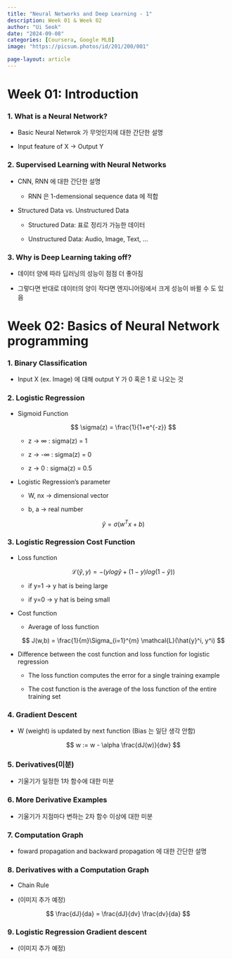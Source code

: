 ```yaml
---
title: "Neural Networks and Deep Learning - 1"
description: Week 01 & Week 02
author: "Ui Seok"
date: "2024-09-08"
categories: [Coursera, Google MLB]
image: "https://picsum.photos/id/201/200/001"

page-layout: article
---
```


# Week 01: Introduction

### 1. What is a Neural Network?

- Basic Neural Netwrok 가 무엇인지에 대한 간단한 설명

- Input feature of X -> Output Y 

### 2. Supervised Learning with Neural Networks

- CNN, RNN 에 대한 간단한 설명

    - RNN 은 1-demensional sequence data 에 적합

- Structured Data vs. Unstructured Data

    - Structured Data: 표로 정리가 가능한 데이터

    - Unstructured Data: Audio, Image, Text, ...

### 3. Why is Deep Learning taking off?

- 데이터 양에 따라 딥러닝의 성능이 점점 더 좋아짐

- 그렇다면 반대로 데이터의 양이 작다면 엔지니어링에서 크게 성능이 바뀔 수 도 있음



# Week 02: Basics of Neural Network programming

### 1. Binary Classification

- Input X (ex. Image) 에 대해 output Y 가 0 혹은 1 로 나오는 것

### 2. Logistic Regression

- Sigmoid Function

    $$
    \sigma(z) = \frac{1}{1+e^{-z}}
    $$

    - z → ∞ : sigma(z) = 1

    - z → -∞ : sigma(z) = 0

    - z → 0 : sigma(z) = 0.5

- Logistic Regression’s parameter

    - W, nx -> dimensional vector

    - b, a -> real number

    $$
    \hat{y} = \sigma (w^T x + b)
    $$

### 3. Logistic Regression Cost Function

- Loss function

    $$
    \mathcal{L} (\hat{y}, y) = -(y log\hat{y} + (1-y)log(1-\hat{y}))
    $$

    - if y=1 → y hat is being large

    - if y=0 → y hat is being small

- Cost function

    - Average of loss function

    $$
    J(w,b) = \frac{1}{m}\Sigma_{i=1}^{m} \mathcal{L}(\hat{y}^i, y^i)
    $$

- Difference between the cost function and loss function for logistic regression

    - The loss function computes the error for a single training example

    - The cost function is the average of the loss function of the entire training set

### 4. Gradient Descent

- W (weight) is updated by next function (Bias 는 일단 생각 안함)

    $$
    w := w - \alpha \frac{dJ(w)}{dw}
    $$

### 5. Derivatives(미분)

- 기울기가 일정한 1차 함수에 대한 미분

### 6. More Derivative Examples

- 기울기가 지점마다 변하는 2차 함수 이상에 대한 미분

### 7. Computation Graph

- foward propagation and backward propagation 에 대한 간단한 설명

### 8. Derivatives with a Computation Graph

- Chain Rule

- (이미지 추가 예정)

$$
\frac{dJ}{da} = \frac{dJ}{dv} \frac{dv}{da}
$$

### 9. Logistic Regression Gradient descent

- (이미지 추가 예정)

